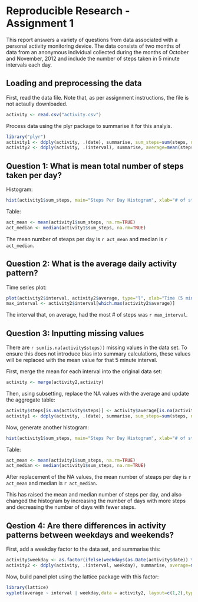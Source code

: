 Reproducible Research - Assignment 1
====================================

This report answers a variety of questions from data associated with a personal activity monitoring device. The data consists of two months of data from an anonymous individual collected during the months of October and November, 2012 and include the number of steps taken in 5 minute intervals each day.

Loading and preprocessing the data
-----------------------------------

First, read the data file. Note that, as per assignment instructions, the file is not actaully downloaded.

```r
activity <- read.csv("activity.csv")
```
Process data using the plyr package to summarise it for this analyis.

```r
library("plyr")
activity1 <- ddply(activity, .(date), summarise, sum_steps=sum(steps, na.rm=TRUE))
activity2 <- ddply(activity, .(interval), summarise, average=mean(steps, na.rm=TRUE))
```

Question 1: What is mean total number of steps taken per day?
-----------------------------------
Histogram:
```r
hist(activity1$sum_steps, main="Steps Per Day Histogram", xlab="# of steps")
```

Table:
```r
act_mean <- mean(activity1$sum_steps, na.rm=TRUE)
act_median <- median(activity1$sum_steps, na.rm=TRUE)

```
The mean number of steaps per day is `r act_mean` and median is `r act_median`.


Question 2: What is the average daily activity pattern?
-----------------------------------
Time series plot:
```r
plot(activity2$interval, activity2$average, type="l", xlab="Time (5 min interval)", ylab="Average daily # of steps")
max_interval <- activity2$interval[which.max(activity2$average)]
```

The interval that, on average, had the most # of steps was `r max_interval`.

Question 3: Inputting missing values
-----------------------------------
There are `r sum(is.na(activity$steps))` missing values in the data set. To ensure this does not introduce bias into summary calculations, these values will be replaced with the mean value for that 5 minute interval.

First, merge the mean for each interval into the original data set:
```r
activity <- merge(activity2,activity)
```
Then, using subsetting, replace the NA values with the average and update the aggregate table:
```r
activity$steps[is.na(activity$steps)] <- activity$average[is.na(activity$steps)]
activity1 <- ddply(activity, .(date), summarise, sum_steps=sum(steps, na.rm=TRUE))
```
Now, generate another histogram:
```r
hist(activity1$sum_steps, main="Steps Per Day Histogram", xlab="# of steps")
```

Table:
```r
act_mean <- mean(activity1$sum_steps, na.rm=TRUE)
act_median <- median(activity1$sum_steps, na.rm=TRUE)
```
After replacement of the NA values, the mean number of steaps per day is `r act_mean` and median is `r act_median`.

This has raised the mean and median number of steps per day, and also changed the histogram by increasing the number of days with more steps and decreasing the number of days with fewer steps.

Qestion 4: Are there differences in activity patterns between weekdays and weekends?
-----------------------------------
First, add a weekday factor to the data set, and summarise this:
```r
activity$weekday <- as.factor(ifelse(weekdays(as.Date(activity$date)) %in% c("Saturday", "Sunday"), "weekend","weekday"))
activity2 <- ddply(activity, .(interval, weekday), summarise, average=mean(steps, na.r=TRUE))
```
Now, build panel plot using the lattice package with this factor:
```r
library(lattice)
xyplot(average ~ interval | weekday,data = activity2, layout=c(1,2),type="l", xlab="Time (5 min interval)", ylab="Average daily # of steps")
```